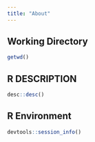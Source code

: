 ```yaml
---
title: "About"
---
```



## Working Directory

```r
getwd()
```

## R DESCRIPTION
```r
desc::desc()
```


## R Environment
```r
devtools::session_info()
```

